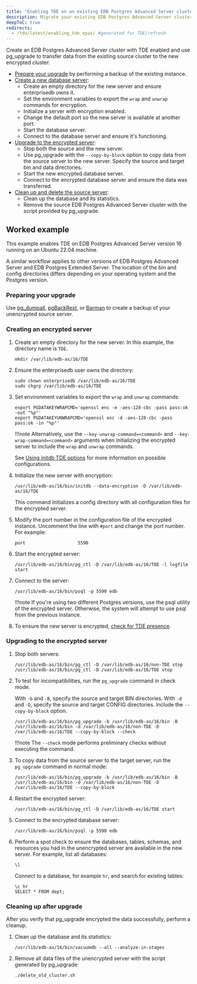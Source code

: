 ```yaml
---
title: "Enabling TDE on an existing EDB Postgres Advanced Server cluster"
description: Migrate your existing EDB Postgres Advanced Server cluster to a new TDE-enabled database server.
deepToC: true
redirects:
  - /tde/latest/enabling_tde_epas/ #generated for TDE/refresh
---
```


Create an EDB Postgres Advanced Server cluster with TDE enabled 
and use pg_upgrade to transfer data from the existing source cluster to the new encrypted cluster. 

- [Prepare your upgrade](#preparing-your-upgrade) by performing a backup of the existing instance. 
- [Create a new database server](#creating-an-encrypted-server):
    - Create an empty directory for the new server and ensure enterprisedb owns it.
    - Set the environment variables to export the `wrap` and `unwrap` commands for encryption. 
    - Initialize a server with encryption enabled.
    - Change the default port so the new server is available at another port. 
    - Start the database server.
    - Connect to the database server and ensure it's functioning.
- [Upgrade to the encrypted server](#upgrading-to-the-encrypted-server):
    - Stop both the source and the new server. 
    - Use pg_upgrade with the `--copy-by-block` option to copy data from the source server to the new server. Specify the source and target bin and data directories. 
    - Start the new encrypted database server. 
    - Connect to the encrypted database server and ensure the data was transferred. 
- [Clean up and delete the source server](#cleaning-up-after-upgrade):
    - Clean up the database and its statistics. 
    - Remove the source EDB Postgres Advanced Server cluster with the script provided by pg_upgrade. 

## Worked example

This example enables TDE on EDB Postgres Advanced Server version 16 running on an Ubuntu 22.04 machine. 

A similar workflow applies to other versions of EDB Postgres Advanced Server and EDB Postgres Extended Server. The location of the bin and config directories differs depending on your operating system and the Postgres version.

### Preparing your upgrade 

Use [pg_dumpall](https://www.postgresql.org/docs/current/app-pg-dumpall.html), [pgBackRest](/supported-open-source/pgbackrest/), or [Barman](/supported-open-source/barman/) to create a backup of your unencrypted source server. 

### Creating an encrypted server 

1.  Create an empty directory for the new server. In this example, the directory name is `TDE`. 
  
    ```
    mkdir /var/lib/edb-as/16/TDE 
    ```

1.  Ensure the enterprisedb user owns the directory:

    ```
    sudo chown enterprisedb /var/lib/edb-as/16/TDE
    sudo chgrp /var/lib/edb-as/16/TDE
    ```

1.  Set environment variables to export the `wrap` and `unwrap` commands:

    ```
    export PGDATAKEYWRAPCMD='openssl enc -e -aes-128-cbc -pass pass:ok -out "%p"'
    export PGDATAKEYUNWRAPCMD='openssl enc -d -aes-128-cbc -pass pass:ok -in "%p"'
    ```

    !!!note
       Alternatively, use the `--key-unwrap-command=<command>` and `--key-wrap-command=<command>` arguments when initializing the encrypted server to include the `wrap` and `unwrap` commands.
       
       See [Using initdb TDE options](../initdb_tde_options/) for more information on possible configurations.

1.  Initialize the new server with encryption: 
    
    ```
    /usr/lib/edb-as/16/bin/initdb --data-encryption -D /var/lib/edb-as/16/TDE
    ```

    This command initializes a config directory with all configuration files for the encrypted server.

1.  Modify the port number in the configuration file of the encrypted instance. Uncomment the line with `#port` and change the port number. For example:

    ```
    port                    5590
    ```

1.  Start the encrypted server: 

    ```
    /usr/lib/edb-as/16/bin/pg_ctl -D /var/lib/edb-as/16/TDE -l logfile start
    ```

1.  Connect to the server: 

    ```
    /usr/lib/edb-as/16/bin/psql -p 5590 edb
    ```

    !!!note
       If you're using two different Postgres versions, use the psql utility of the encrypted server. Otherwise, the system will attempt to use psql from the previous instance.

1.  To ensure the new server is encrypted, [check for TDE presence](verifying_tde). 

### Upgrading to the encrypted server

1.  Stop both servers:
    
    ```
    /usr/lib/edb-as/16/bin/pg_ctl -D /var/lib/edb-as/16/non-TDE stop
    /usr/lib/edb-as/16/bin/pg_ctl -D /var/lib/edb-as/16/TDE stop
    ```

1.  To test for incompatibilities, run the `pg_upgrade` command in check mode. 
    
    With `-b` and `-B`, specify the source and target BIN directories. With `-d` and `-D`, specify the source and target CONFIG directories.
    Include the `--copy-by-block` option. 

    ```  
    /usr/lib/edb-as/16/bin/pg_upgrade -b /usr/lib/edb-as/16/bin -B /usr/lib/edb-as/16/bin -d /var/lib/edb-as/16/non-TDE -D /var/lib/edb-as/16/TDE --copy-by-block --check
    ```

    !!!note
       The `--check` mode performs preliminary checks without executing the command.

1.  To copy data from the source server to the target server, run the `pg_upgrade` command in normal mode: 

    ```
    /usr/lib/edb-as/16/bin/pg_upgrade -b /usr/lib/edb-as/16/bin -B /usr/lib/edb-as/16/bin -d /var/lib/edb-as/16/non-TDE -D /var/lib/edb-as/16/TDE --copy-by-block
    ```

1.  Restart the encrypted server: 

    ```
    /usr/lib/edb-as/16/bin/pg_ctl -D /var/lib/edb-as/16/TDE start
    ```

1.  Connect to the encrypted database server:

    ```
    /usr/lib/edb-as/16/bin/psql -p 5590 edb
    ```

1.  Perform a spot check to ensure the databases, tables, schemas, and resources you had in the unencrypted server are available in the new server. For example, list all databases:

    ```
    \l
    ```

    Connect to a database, for example `hr`, and search for existing tables: 

    ```
    \c hr 
    SELECT * FROM dept;
    ```

### Cleaning up after upgrade 

After you verify that pg_upgrade encrypted the data successfully, perform a cleanup. 

1.  Clean up the database and its statistics: 

    ```
    /usr/lib/edb-as/16/bin/vacuumdb --all --analyze-in-stages
    ```

1.  Remove all data files of the unencrypted server with the script generated by pg_upgrade:

    ```
    ./delete_old_cluster.sh
    ```
